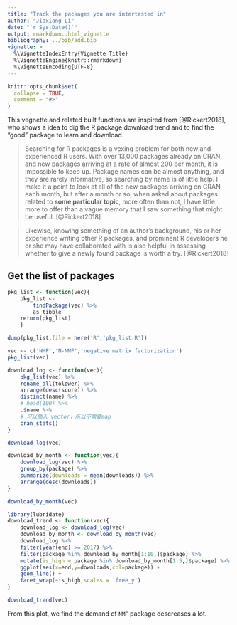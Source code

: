 ```yaml
---
title: "Track the packages you are intertested in"
author: "Jiaxiang Li"
date: "`r Sys.Date()`"
output: rmarkdown::html_vignette
bibliography: ../bib/add.bib
vignette: >
  %\VignetteIndexEntry{Vignette Title}
  %\VignetteEngine{knitr::rmarkdown}
  %\VignetteEncoding{UTF-8}
---
```


```r
knitr::opts_chunk$set(
  collapse = TRUE,
  comment = "#>"
)
```

This vegnette and related built functions are inspired from [@Rickert2018], who shows a idea to dig the R package download trend and to find the "good" package to learn and download.

>
Searching for R packages is a vexing problem for both new and experienced R users. With over 13,000 packages already on CRAN, and new packages arriving at a rate of almost 200 per month, it is impossible to keep up. Package names can be almost anything, and they are rarely informative, so searching by name is of little help. I make it a point to look at all of the new packages arriving on CRAN each month, but after a month or so, when asked about packages related to **some particular topic**, more often than not, I have little more to offer than a vague memory that I saw something that might be useful.
[@Rickert2018]

>
Likewise, knowing something of an author’s background, his or her experience writing other R packages, and prominent R developers he or she may have collaborated with is also helpful in assessing whether to give a newly found package is worth a try.
[@Rickert2018]

## Get the list of packages


```r
pkg_list <- function(vec){
    pkg_list <- 
        findPackage(vec) %>% 
        as_tibble
    return(pkg_list)
    }
```

```r
dump(pkg_list,file = here('R','pkg_list.R'))
```


```r
vec <- c('NMF','N-NMF','negative matrix factorization')
pkg_list(vec)
```


```r
download_log <- function(vec){
    pkg_list(vec) %>% 
    rename_all(tolower) %>% 
    arrange(desc(score)) %>% 
    distinct(name) %>% 
    # head(100) %>% 
    .$name %>% 
    # 可以插入 vector，所以不需要map
    cran_stats()
}
```

```r
download_log(vec)
```

```r
download_by_month <- function(vec){
    download_log(vec) %>% 
    group_by(package) %>% 
    summarize(downloads = mean(downloads)) %>%
    arrange(desc(downloads))
}
```

```r
download_by_month(vec)
```


```r
library(lubridate)
download_trend <- function(vec){
    download_log <- download_log(vec)
    download_by_month <- download_by_month(vec)
    download_log %>% 
    filter(year(end) >= 2017) %>% 
    filter(package %in% download_by_month[1:10,]$package) %>% 
    mutate(is_high = package %in% download_by_month[1:5,]$package) %>% 
    ggplot(aes(x=end,y=downloads,col=package)) + 
    geom_line() + 
    facet_wrap(~is_high,scales = 'free_y')
}
```

```r
download_trend(vec)
```


From this plot, we find the demand of `NMF` package descreases a lot.
